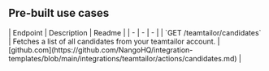 
## Pre-built use cases

<AccordionGroup>


<Accordion title="Others">
| Endpoint | Description | Readme |
| - | - | - |
| `GET /teamtailor/candidates` | Fetches a list of all candidates from your teamtailor account. | [github.com](https://github.com/NangoHQ/integration-templates/blob/main/integrations/teamtailor/actions/candidates.md) |
</Accordion>

</AccordionGroup>
